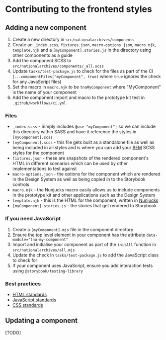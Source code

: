 
<Meta title="Development/Contributing" />

# Contributing to the frontend styles

## Adding a new component

1. Create a new directory in `src/nationalarchives/components`
1. Create an `_index.scss`, `fixtures.json`, `macro-options.json`, `macro.njk`, `template.njk` and a `[myComponent].stories.js` in the directory using other components as a guide
1. Add the component SCSS to `src/nationalarchives/components/_all.scss`
1. Update `tasks/test-package.js` to check for the files as part of the CI (`...componentFiles("myComponent", true)` where `true` ignores the check for any JavaScript files)
1. Set the macro in `macro.njk` to be `tnaMyComponent` where "MyComponent" is the name of your component
1. Add the component import and macro to the prototype kit test in `.github/workflows/ci.yml`

### Files

- `_index.scss` - Simply includes `@use "myComponent";` so we can include this directory within SASS and have it reference the styles in `[myComponent].scss`
- `[myComponent].scss` - this file gets built as a standalone file as well as being included in all styles and is where you can add your [BEM](https://getbem.com/) SCSS styles for the component
- `fixtures.json` - these are snapshots of the rendered component's HTML in different scenarios which can be used by other implementations to test against
- `macro-options.json` - the options for the component which are rendered in the Design System as well as being copied in to the Storybook controls
- `macro.njk` - the Nunjucks macro easily allows us to include components in the prototype kit and other applications such as the Design System
- `template.njk` - this is the HTML for the component, written in [Nunjucks](https://mozilla.github.io/nunjucks/)
- `[myComponent].stories.js` - the stories that get rendered to Storybook

### If you need JavaScript

1. Create a `[myComponent].mjs` file in the component directory
1. Ensure the top level element in your component has the attribute `data-module="tna-my-component"`
1. Import and initialise your component as part of the `initAll` function in `src/nationalarchives/all.mjs`
1. Update the check in `tasks/test-package.js` to add the JavaScript class to check for
1. If your component uses JavaScript, ensure you add interaction tests using `@storybook/testing-library`

### Best practices

- [HTML standards](https://nationalarchives.github.io/developer-handbook/technology/html/)
- [JavaScript standards](https://nationalarchives.github.io/developer-handbook/technology/javascript/)
- [CSS standards](https://nationalarchives.github.io/developer-handbook/technology/css/)

## Updating a component

[TODO]
